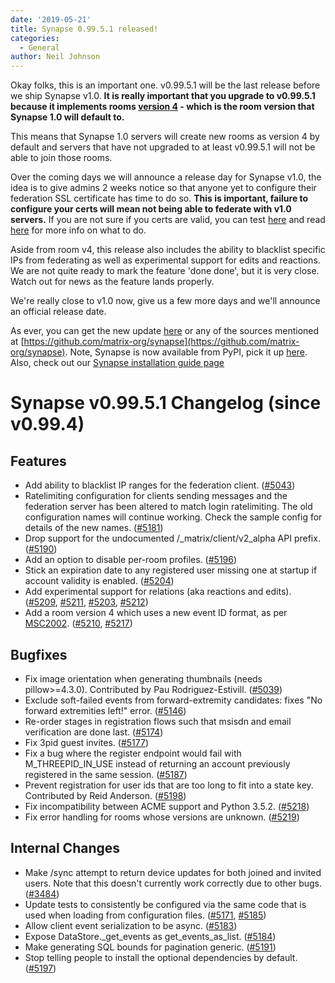 ```yaml
---
date: '2019-05-21'
title: Synapse 0.99.5.1 released!
categories:
  - General
author: Neil Johnson
---
```


Okay folks, this is an important one. v0.99.5.1 will be the last release before we ship Synapse v1.0. __It is really important that you upgrade to v0.99.5.1 because it implements rooms [version 4](https://github.com/matrix-org/matrix-doc/blob/matthew/room_v4/proposals/2002-rooms-v4.md) - which is the room version that Synapse 1.0 will default to.__

This means that Synapse 1.0 servers will create new rooms as version 4 by default and servers that have not upgraded to at least v0.99.5.1 will not be able to join those rooms.

Over the coming days we will announce a release day for Synapse v1.0, the idea is to give admins 2 weeks notice so that anyone yet to configure their federation SSL certificate has time to do so. __This is important, failure to configure your certs will mean not being able to federate with v1.0 servers.__ If you are not sure if you certs are valid, you can test [here](https://federationtester.matrix.org/) and read [here](https://github.com/matrix-org/synapse/blob/master/docs/MSC1711_certificates_FAQ.md) for more info on what to do.

Aside from room v4, this release also includes the ability to blacklist specific IPs from federating as well as experimental support for edits and reactions. We are not quite ready to mark the feature 'done done', but it is very close. Watch out for news as the feature lands properly.

We're really close to v1.0 now, give us a few more days and we'll announce an official release date.

As ever, you can get the new update [here](https://github.com/matrix-org/synapse/releases/tag/v0.99.5.1) or any of the sources mentioned at [https://github.com/matrix-org/synapse](https://github.com/matrix-org/synapse). Note, Synapse is now available from PyPI, pick it up [here](https://pypi.org/project/matrix-synapse/). Also, check out our [Synapse installation guide page](https://matrix.org/docs/guides/installing-synapse)

Synapse v0.99.5.1 Changelog (since v0.99.4)
=========================================

Features
--------

- Add ability to blacklist IP ranges for the federation client. ([\#5043](https://github.com/matrix-org/synapse/issues/5043))
- Ratelimiting configuration for clients sending messages and the federation server has been altered to match login ratelimiting. The old configuration names will continue working. Check the sample config for details of the new names. ([\#5181](https://github.com/matrix-org/synapse/issues/5181))
- Drop support for the undocumented /_matrix/client/v2_alpha API prefix. ([\#5190](https://github.com/matrix-org/synapse/issues/5190))
- Add an option to disable per-room profiles. ([\#5196](https://github.com/matrix-org/synapse/issues/5196))
- Stick an expiration date to any registered user missing one at startup if account validity is enabled. ([\#5204](https://github.com/matrix-org/synapse/issues/5204))
- Add experimental support for relations (aka reactions and edits). ([\#5209](https://github.com/matrix-org/synapse/issues/5209), [\#5211](https://github.com/matrix-org/synapse/issues/5211), [\#5203](https://github.com/matrix-org/synapse/issues/5203), [\#5212](https://github.com/matrix-org/synapse/issues/5212))
- Add a room version 4 which uses a new event ID format, as per [MSC2002](https://github.com/matrix-org/matrix-doc/pull/2002). ([\#5210](https://github.com/matrix-org/synapse/issues/5210), [\#5217](https://github.com/matrix-org/synapse/issues/5217))


Bugfixes
--------

- Fix image orientation when generating thumbnails (needs pillow>=4.3.0). Contributed by Pau Rodriguez-Estivill. ([\#5039](https://github.com/matrix-org/synapse/issues/5039))
- Exclude soft-failed events from forward-extremity candidates: fixes "No forward extremities left!" error. ([\#5146](https://github.com/matrix-org/synapse/issues/5146))
- Re-order stages in registration flows such that msisdn and email verification are done last. ([\#5174](https://github.com/matrix-org/synapse/issues/5174))
- Fix 3pid guest invites. ([\#5177](https://github.com/matrix-org/synapse/issues/5177))
- Fix a bug where the register endpoint would fail with M_THREEPID_IN_USE instead of returning an account previously registered in the same session. ([\#5187](https://github.com/matrix-org/synapse/issues/5187))
- Prevent registration for user ids that are too long to fit into a state key. Contributed by Reid Anderson. ([\#5198](https://github.com/matrix-org/synapse/issues/5198))
- Fix incompatibility between ACME support and Python 3.5.2. ([\#5218](https://github.com/matrix-org/synapse/issues/5218))
- Fix error handling for rooms whose versions are unknown. ([\#5219](https://github.com/matrix-org/synapse/issues/5219))


Internal Changes
----------------

- Make /sync attempt to return device updates for both joined and invited users. Note that this doesn't currently work correctly due to other bugs. ([\#3484](https://github.com/matrix-org/synapse/issues/3484))
- Update tests to consistently be configured via the same code that is used when loading from configuration files. ([\#5171](https://github.com/matrix-org/synapse/issues/5171), [\#5185](https://github.com/matrix-org/synapse/issues/5185))
- Allow client event serialization to be async. ([\#5183](https://github.com/matrix-org/synapse/issues/5183))
- Expose DataStore._get_events as get_events_as_list. ([\#5184](https://github.com/matrix-org/synapse/issues/5184))
- Make generating SQL bounds for pagination generic. ([\#5191](https://github.com/matrix-org/synapse/issues/5191))
- Stop telling people to install the optional dependencies by default. ([\#5197](https://github.com/matrix-org/synapse/issues/5197))

